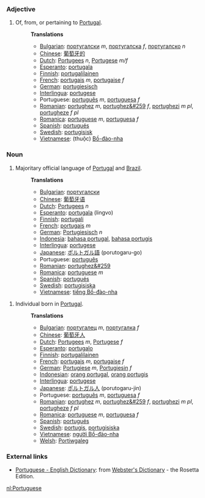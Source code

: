 ===Adjective===
#Of, from, or pertaining to [[w:Portugal|Portugal]].
#:'''Translations'''
#:*[[Bulgarian]]: [[португалски]] ''m'', [[португалска]] ''f'', [[португалско]] ''n''
#:*[[Chinese]]: [[葡萄牙的]]
#:*[[Dutch]]: [[Portugees]] ''n'', [[Portugese]] ''m/f''
#:*[[Esperanto]]: [[portugala]]
#:*[[Finnish]]: [[portugalilainen]]
#:*[[French]]: [[portugais]] ''m'', [[portugaise]] ''f''
#:*[[German]]: [[portugiesisch]]
#:*[[Interlingua]]: [[portugese]]
#:*Portuguese: [[português]] ''m'', [[portuguesa]] ''f''
#:*[[Romanian]]: [[portughez]] ''m'', [[portughez&#259]] ''f'', [[portughezi]] ''m pl'', [[portugheze]] ''f pl''
#:*[[Romanica]]: [[portuguese]] ''m'', [[portuguesa]] ''f''
#:*[[Spanish]]: [[portugués]]
#:*[[Swedish]]: [[portugisisk]]
#:*[[Vietnamese]]: (thuộc) [[Bồ-đào-nha]]

===Noun===
#Majoritary official language of [[w:Portugal|Portugal]] and [[w:Brazil|Brazil]].
#:'''Translations'''
#:*[[Bulgarian]]: [[португалски]]
#:*[[Chinese]]: [[葡萄牙语]]
#:*[[Dutch]]: [[Portugees]] ''n''
#:*[[Esperanto]]: [[portugala]] (lingvo)
#:*[[Finnish]]: [[portugali]]
#:*[[French]]: [[portugais]] ''m''
#:*[[German]]: [[Portugiesisch]] ''n''
#:*[[Indonesia]]: [[bahasa portugal]], [[bahasa portugis]]
#:*[[Interlingua]]: [[portugese]]
#:*[[Japanese]]: [[ポルトガル語]] (porutogaru-go)
#:*Portuguese: [[português]]
#:*[[Romanian]]: [[portughez&#259]]
#:*[[Romanica]]: [[portuguese]] ''m''
#:*[[Spanish]]: [[portugués]]
#:*[[Swedish]]: [[portugisiska]]
#:*[[Vietnamese]]: [[tiếng Bồ-đào-nha]]

#Individual born in [[w:Portugal|Portugal]].
#:'''Translations'''
#:*[[Bulgarian]]: [[португалец]] ''m'', [[португалка]] ''f''
#:*[[Chinese]]: [[葡萄牙人]]
#:*[[Dutch]]: [[Portugees]] ''m'', [[Portugese]] ''f''
#:*[[Esperanto]]: [[portugalo]]
#:*[[Finnish]]: [[portugalilainen]]
#:*[[French]]: [[portugais]] ''m'', [[portugaise]] ''f''
#:*[[German]]: [[Portugiese]] ''m'', [[Portugiesin]] ''f''
#:*[[Indonesian]]: [[orang portugal]], [[orang portugis]]
#:*[[Interlingua]]: [[portugese]]
#:*[[Japanese]]: [[ポルトガル人]] (porutogaru-jin)
#:*Portuguese: [[português]] ''m'', [[portuguesa]] ''f''
#:*[[Romanian]]: [[portughez]] ''m'', [[portughez&#259]] ''f'', [[portughezi]] ''m pl'', [[portugheze]] ''f pl''
#:*[[Romanica]]: [[portuguese]] ''m'', [[portuguesa]] ''f''
#:*[[Spanish]]: [[portugués]]
#:*[[Swedish]]: [[portugis]], [[portugisiska]]
#:*[[Vietnamese]]: [[người Bồ-đào-nha]]
#:*[[Welsh]]: [[Portiwgaleg]]

=== External links ===
*[http://www.websters-online-dictionary.org/definition/Portuguese-english/ Portuguese - English Dictionary]: from [http://www.websters-online-dictionary.org/ Webster's Dictionary] - the Rosetta Edition.

[[nl:Portuguese]]